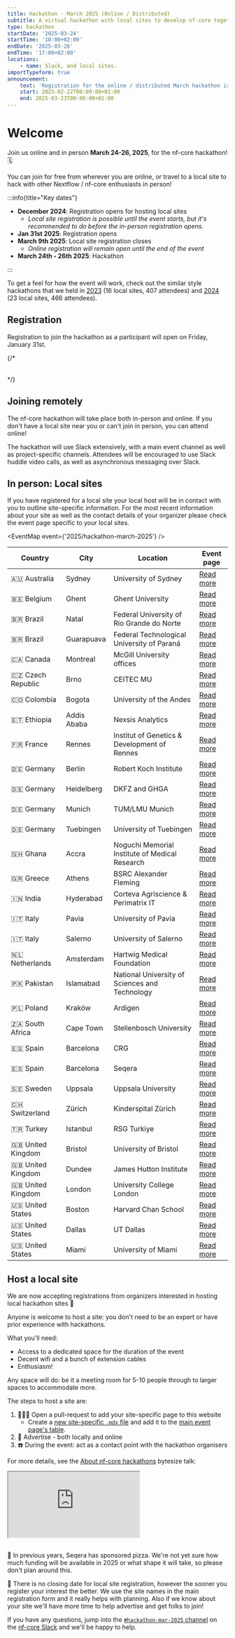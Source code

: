 ```yaml
---
title: Hackathon - March 2025 (Online / Distributed)
subtitle: A virtual hackathon with local sites to develop nf-core together
type: hackathon
startDate: '2025-03-24'
startTime: '10:00+02:00'
endDate: '2025-03-26'
endTime: '17:00+02:00'
locations:
    - name: Slack, and local sites.
importTypeform: true
announcement:
    text: 'Registration for the online / distributed March hackathon is now open!'
    start: 2025-02-22T00:00:00+01:00
    end: 2025-03-23T00:00:00+01:00
---
```



# Welcome

Join us online and in person **March 24-26, 2025**, for the nf-core hackathon! 🗓️

You can join for free from wherever you are online, or travel to a local site
to hack with other Nextflow / nf-core enthusiasts in person!

:::info{title="Key dates"}

-   **December 2024**: Registration opens for hosting local sites
    -   _Local site registration is possible until the event starts, but it's recommended
        to do before the in-person registration opens._
-   **Jan 31st 2025**: Registration opens
-   **March 9th 2025**: Local site registration closes
    -   _Online registration will remain open until the end of the event_
-   **March 24th - 26th 2025**: Hackathon

:::

To get a feel for how the event will work, check out the similar style hackathons
that we held in [2023](/events/2023/hackathon-march-2023) (16 local sites, 407 attendees)
and [2024](/events/2024/hackathon-march-2024) (23 local sites, 466 attendees).

## Registration

Registration to join the hackathon as a participant will open on Friday, January 31st.

{/* <div data-tf-live="01JFCDDYQRKKDWFVYDDZ6JQ54W" style="margin-bottom:2rem;"></div> */}

## Joining remotely

The nf-core hackathon will take place both in-person and online.
If you don't have a local site near you or can't join in person, you can attend online!

The hackathon will use Slack extensively, with a main event channel as well as project-specific channels.
Attendees will be encouraged to use Slack huddle video calls, as well as asynchronous messaging over Slack.

## In person: Local sites

If you have registered for a local site your local host will be in contact with you to outline site-specific information.
For the most recent information about your site as well as the contact details of your organizer please check the event page specific to your local sites.

<EventMap event={'2025/hackathon-march-2025'} />

<div class="table-responsive" markdown="1">

| Country           | City        | Location                                       | Event page                                                                                         |
| ----------------- | ----------- | ---------------------------------------------- | -------------------------------------------------------------------------------------------------- |
| 🇦🇺 Australia      | Sydney      | University of Sydney                           | [Read more](/events/2025/hackathon-march-2025/biocommons_sydney)                                   |
| 🇧🇪 Belgium        | Ghent       | Ghent University                               | [Read more](/events/2025/hackathon-march-2025/ghent-university)                                    |
| 🇧🇷 Brazil         | Natal       | Federal University of Rio Grande do Norte      | [Read more](/events/2025/hackathon-march-2025/university-of-rio-grande-do-norte)                   |
| 🇧🇷 Brazil         | Guarapuava  | Federal Technological University of Paraná     | [Read more](/events/2025/hackathon-march-2025/utfpr_brazil)                                        |
| 🇨🇦 Canada         | Montreal    | McGill University offices                      | [Read more](/events/2025/hackathon-march-2025/montreal-mcgill)                                     |
| 🇨🇿 Czech Republic | Brno        | CEITEC MU                                      | [Read more](/events/2025/hackathon-march-2025/ceitec-mu)                                           |
| 🇨🇴 Colombia       | Bogota      | University of the Andes                        | [Read more](/events/2025/hackathon-march-2025/bogota-colombia)                                     |
| 🇪🇹 Ethiopia       | Addis Ababa | Nexsis Analytics                               | [Read more](/events/2025/hackathon-march-2025/nexsis-addis-ethiopia)                               |
| 🇫🇷 France         | Rennes      | Institut of Genetics & Development of Rennes   | [Read more](/events/2025/hackathon-march-2025/institut-of-genetics-development-of-rennes)          |
| 🇩🇪 Germany        | Berlin      | Robert Koch Institute                          | [Read more](/events/2025/hackathon-march-2025/robert-koch-institute)                               |
| 🇩🇪 Germany        | Heidelberg  | DKFZ and GHGA                                  | [Read more](/events/2025/hackathon-march-2025/dkfz-and-ghga)                                       |
| 🇩🇪 Germany        | Munich      | TUM/LMU Munich                                 | [Read more](/events/2025/hackathon-march-2025/tumlmu-munich)                                       |
| 🇩🇪 Germany        | Tuebingen   | University of Tuebingen                        | [Read more](/events/2025/hackathon-march-2025/qbic-uni-of-tuebingen.mdx)                           |
| 🇬🇭 Ghana          | Accra       | Noguchi Memorial Institute of Medical Research | [Read more](/events/2025/hackathon-march-2025/nmimr-ghana)                                         |
| 🇬🇷 Greece         | Athens      | BSRC Alexander Fleming                         | [Read more](/events/2025/hackathon-march-2025/bsrc-alexander-fleming)                              |
| 🇮🇳 India          | Hyderabad   | Corteva Agriscience & Perimatrix IT            | [Read more](/events/2025/hackathon-march-2025/corteva-perimatrix-hyderabad)                        |
| 🇮🇹 Italy          | Pavia       | University of Pavia                            | [Read more](/events/2025/hackathon-march-2025/university-of-pavia)                                 |
| 🇮🇹 Italy          | Salerno     | University of Salerno                          | [Read more](/events/2025/hackathon-march-2025/university-of-salerno)                               |
| 🇳🇱 Netherlands    | Amsterdam   | Hartwig Medical Foundation                     | [Read more](/events/2025/hackathon-march-2025/hartwig-medical-foundation)                          |
| 🇵🇰 Pakistan       | Islamabad   | National University of Sciences and Technology | [Read more](/events/2025/hackathon-march-2025/national-university-of-sciences-and-technology-nust) |
| 🇵🇱 Poland         | Kraków      | Ardigen                                        | [Read more](/events/2025/hackathon-march-2025/ardigen)                                             |
| 🇿🇦 South Africa   | Cape Town   | Stellenbosch University                        | [Read more](/events/2025/hackathon-march-2025/stellenbosch-university-cape-town)                   |
| 🇪🇸 Spain          | Barcelona   | CRG                                            | [Read more](/events/2025/hackathon-march-2025/crg)                                                 |
| 🇪🇸 Spain          | Barcelona   | Seqera                                         | [Read more](/events/2025/hackathon-march-2025/seqera)                                              |
| 🇸🇪 Sweden         | Uppsala     | Uppsala University                             | [Read more](/events/2025/hackathon-march-2025/uppsala-university)                                  |
| 🇨🇭 Switzerland    | Zürich      | Kinderspital Zürich                            | [Read more](/events/2025/hackathon-march-2025/kinderspital-zurich)                                 |
| 🇹🇷 Turkey         | Istanbul    | RSG Turkiye                                    | [Read more](/events/2025/hackathon-march-2025/rsg-turkiye)                                         |
| 🇬🇧 United Kingdom | Bristol     | University of Bristol                          | [Read more](/events/2025/hackathon-march-2025/university-of-bristol)                               |
| 🇬🇧 United Kingdom | Dundee      | James Hutton Institute                         | [Read more](/events/2025/hackathon-march-2025/james-hutton-institute)                              |
| 🇬🇧 United Kingdom | London      | University College London                      | [Read more](/events/2025/hackathon-march-2025/university-college-london)                           |
| 🇺🇸 United States  | Boston      | Harvard Chan School                            | [Read more](/events/2025/hackathon-march-2025/harvard-chan-school)                                 |
| 🇺🇸 United States  | Dallas      | UT Dallas                                      | [Read more](/events/2025/hackathon-march-2025/ut-dallas)                                           |
| 🇺🇸 United States  | Miami       | University of Miami                            | [Read more](/events/2025/hackathon-march-2025/university-of-miami)                                 |

</div>

## Host a local site

We are now accepting registrations from organizers interested in hosting local hackathon sites :tada:

Anyone is welcome to host a site: you don't need to be an expert or have prior experience with hackathons.

What you'll need:

-   Access to a dedicated space for the duration of the event
-   Decent wifi and a bunch of extension cables
-   Enthusiasm!

Any space will do: be it a meeting room for 5-10 people through to larger spaces to accommodate more.

The steps to host a site are:

1. 👩🏻‍💻 Open a pull-request to add your site-specific page to this website
    - Create a [new site-specific `.mdx` file](https://github.com/nf-core/website/tree/main/sites/main-site/src/content/events/2025/hackathon-march-2025)
      and add it to the [main event page's table](https://github.com/nf-core/website/blob/99a45bbabbc407d60d41acbcd2c93bba69d72341/sites/main-site/src/content/events/2025/hackathon-march-2025/index.mdx?plain=1#L105-L128).
2. 📢 Advertise - both locally and online
3. ☎️ During the event: act as a contact point with the hackathon organisers

For more details, see the [About nf-core hackathons](https://youtu.be/nmp0pXL7GqQ?si=QShy0tqljhgap3lV&t=220)
bytesize talk:

<div style="max-width: 560px; margin: 0 auto 30px;">
    <div class="ratio ratio-16x9">
        <iframe
            src="https://www.youtube.com/embed/nmp0pXL7GqQ?start=220"
            title="YouTube video player"
            allow="accelerometer; autoplay; clipboard-write; encrypted-media; gyroscope; picture-in-picture; web-share"
            allowfullscreen
        ></iframe>
    </div>
</div>

:pizza: In previous years, Seqera has sponsored pizza.
We're not yet sure how much funding will be available in 2025 or what shape it will take,
so please don't plan around this.

:calendar: There is no closing date for local site registration, however the sooner you register your interest the better.
We use the site names in the main registration form and it really helps with planning.
Also if we know about your site we'll have more time to help advertise and get folks to join!

If you have any questions, jump into the [`#hackathon-mar-2025` channel](https://nfcore.slack.com/archives/C081XQ6T3M4)
on the [nf-core Slack](https://nf-co.re/join#slack) and we'll be happy to help.
